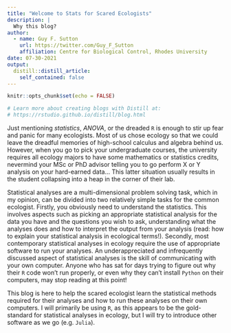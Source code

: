 ```yaml
---
title: "Welcome to Stats for Scared Ecologists"
description: |
  Why this blog? 
author:
  - name: Guy F. Sutton
    url: https://twitter.com/Guy_F_Sutton
    affiliation: Centre for Biological Control, Rhodes University
date: 07-30-2021
output:
  distill::distill_article:
    self_contained: false
---
```


```r
knitr::opts_chunk$set(echo = FALSE)

# Learn more about creating blogs with Distill at:
# https://rstudio.github.io/distill/blog.html

```

Just mentioning *statistics*, *ANOVA*, or the dreaded `R` is enough to stir up fear and panic for many ecologists. Most of us chose ecology so that we could leave the dreadful memories of high-school calculus and algebra behind us. However, when you go to pick your undergraduate courses, the university requires all ecology majors to have some mathematics or statistics credits, nevermind your MSc or PhD advisor telling you to go perform X or Y analysis on your hard-earned data... This latter situation usually results in the student collapsing into a heap in the corner of their lab. 

Statistical analyses are a multi-dimensional problem solving task, which in my opinion, can be divided into two relatively simple tasks for the common ecologist. Firstly, you obviously need to understand the statistics. This involves aspects such as picking an appropriate statistical analysis for the data you have and the questions you wish to ask, understanding what the analyses does and how to interpret the output from your analysis (read: how to explain your statistical analysis in ecological terms!). Secondly, most contemporary statistical analyses in ecology require the use of appropriate software to run your analyses. An underappreciated and infrequently discussed aspect of statistical analyses is the skill of communicating with your own computer. Anyone who has sat for days trying to figure out why their `R` code won't run properly, or even why they can't install `Python` on their computers, may stop reading at this point! 

This blog is here to help the scared ecologist learn the statistical methods required for their analyses and how to run these analyses on their own computers. I will primarily be using `R`, as this appears to be the gold-standard for statistical analyses in ecology, but I will try to introduce other software as we go (e.g. `Julia`). 
